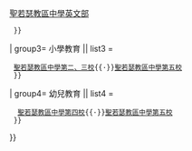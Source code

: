 {{Navbox
| title = 聖若瑟教區中學學校
| name  = 聖若瑟教區中學學校網路
| image =
| state = collapsed
| group1= 高等教育 || list1 = 
  {{Navbox subgroup
  |group1 = [[澳門]]
  |list1  = [[聖若瑟大學]]
  }}
| group2= 中學教育 || list2 = 
  {{Navbox subgroup
  |group1 = [[澳門]]
  |list1  = [[聖若瑟教區中學第六校]]{{·}}[[聖若瑟教區中學第五校]]{{·}}[[聖若瑟教區中學英文部]]
  }}
| group3= 小學教育 || list3 = 
  {{Navbox subgroup
  |group1 = [[澳門]]
  |list1  = [[聖若瑟教區中學第一校]]{{·}}[[聖若瑟教區中學第二、三校]]{{·}}[[聖若瑟教區中學第五校]]
  }}
| group4= 幼兒教育 || list4 = 
  {{Navbox subgroup
  |group1 = [[澳門]]
  |list1  = [[聖若瑟教區中學第一校]]{{·}} [[聖若瑟教區中學第四校]]{{·}}[[聖若瑟教區中學第五校]]
  }}
}}